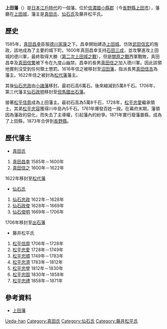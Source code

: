 '''上田藩'''（{{jpn|j=上田藩|hg=うえだはん|rm=Ueda han|f=y}}）是[[日本|日本]][[江戶時代|江戶時代]]的一個藩。位於[[信濃國|信濃國]][[小縣郡|小縣郡]]（今[[長野縣|長野縣]][[上田市|上田市]]），藩廳在[[上田城|上田城]]，藩主是[[真田氏|真田氏]]、[[仙石氏|仙石氏]]及藤井松平氏。

== 歷史 ==
1585年，[[真田昌幸|真田昌幸]]臣服[[德川家康|德川家康]]之下。昌幸開始建造[[上田城|上田城]]。仿效[[武田信玄|武田信玄]]的施政，該地成為了主要的城下町。1600年真田昌幸支持[[石田三成|石田三成]]，並攻擊進攻上田城的德川軍，最終取得大勝（[[第二次上田城之戰|第二次上田城之戰]]），但是[[關原之戰|關原之戰]]西軍戰敗，真田昌幸及[[真田信繁|真田信繁]]被下令在九度山幽禁。昌幸的長男[[真田信之|真田信之]]加入德川軍。因此該領地實則沒受到任何領土懲罰。1616年信之被移封至[[沼田藩|沼田藩]]，指派長男[[真田信吉|真田信吉]]為藩主。1622年信之被封為[[松代藩|松代藩]]藩主。

其後[[仙石忠政|仙石忠政]]由[[小諸藩|小諸藩]]移封。最初石高6萬石。後來縮減到5萬8千石。1706年，第三代藩主[[仙石政明|仙石政明]]移封至[[但馬國|但馬國]][[出石藩|出石藩]]。

接著[[松平信周|松平信周]]成為上田藩主。最初石高為5萬8千石，1728年，[[松平忠愛|松平忠愛]]繼承領土。其弟[[松平忠容|松平忠容]]獲得川中島內5千石。1761年爆發百姓一揆。在幕府末期，藩領因為藩政的惡化，而失去了主導權，引起藩內的紛爭。1871年實行廢藩置縣，成為了上田縣，1873年合併到[[長野縣|長野縣]]。

== 歷代藩主 ==
*[[真田氏|真田氏]]
#[[真田昌幸|真田昌幸]] 1585年－1600年
#[[真田信之|真田信之]] 1600年－1622年
1622年移封至[[松代藩|松代藩]]
*[[仙石氏|仙石氏]]
#[[仙石忠政|仙石忠政]] 1622年－1628年
#[[仙石政俊|仙石政俊]] 1628年－1669年
#[[仙石俊明|仙石俊明]] 1669年－1706年
1706年移封至[[出石藩|出石藩]]
*藤井松平氏
#[[松平信周|松平信周]] 1706年－1728年
#[[松平忠愛|松平忠愛]] 1728年－1749年
#[[松平忠順|松平忠順]] 1749年－1783年
#[[松平忠濟|松平忠濟]] 1783年－1812年
#[[松平忠學|松平忠學]] 1812年－1830年
#[[松平忠固|松平忠固]] 1830年－1858年
#[[松平忠禮|松平忠禮]] 1858年－1871年

== 參考資料 ==
*[https://web.archive.org/web/20120309234405/http://www.asahi-net.or.jp/~me4k-skri/han/hokuriku/ueda.html 上田藩]
{{江戶時代的藩}}
[[Category:上田藩|Ueda-han]]
[[Category:真田氏|Category:真田氏]]
[[Category:仙石氏|Category:仙石氏]]
[[Category:藤井松平氏|Category:藤井松平氏]]